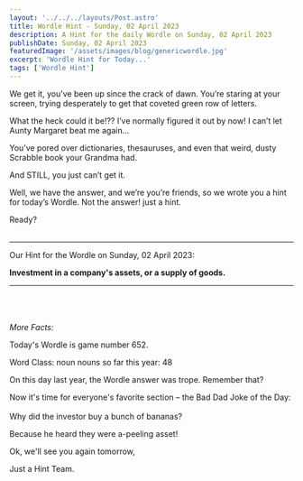 ```yaml
---
layout: '../../../layouts/Post.astro'
title: Wordle Hint - Sunday, 02 April 2023
description: A Hint for the daily Wordle on Sunday, 02 April 2023
publishDate: Sunday, 02 April 2023
featuredImage: '/assets/images/blog/genericwordle.jpg'
excerpt: 'Wordle Hint for Today...'
tags: ['Wordle Hint']
---
```


We get it, you’ve been up since the crack of dawn. You’re staring at your screen, trying desperately to get that coveted green row of letters. 

What the heck could it be!??
I’ve normally figured it out by now!
I can’t let Aunty Margaret beat me again… 

You’ve pored over dictionaries, thesauruses, and even that weird, dusty Scrabble book your Grandma had.

And STILL, you just can’t get it. 

Well, we have the answer, and we’re you’re friends, so we wrote you a hint for today’s Wordle.
Not the answer! just a hint. 

Ready?<br /><br />

----

Our Hint for the Wordle on Sunday, 02 April 2023:

**Investment in a company's assets, or a supply of goods.** 


----

<br /><br /><br />*More Facts:*

Today's Wordle is game number 652.

Word Class: noun nouns so far this year: 48 

On this day last year, the Wordle answer was trope. Remember that? 

Now it's time for everyone's favorite section – the Bad Dad Joke of the Day:<br /><br />Why did the investor buy a bunch of bananas?

Because he heard they were a-peeling asset! 

Ok, we'll see you again tomorrow, 

Just a Hint Team.